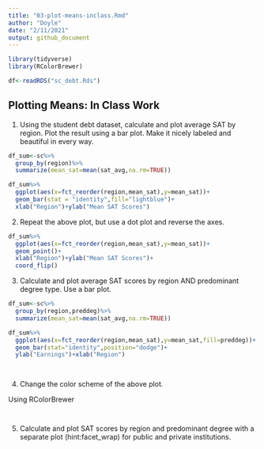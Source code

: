 ```yaml
---
title: "03-plot-means-inclass.Rmd"
author: "Doyle"
date: "2/11/2021"
output: github_document
---
```


```r
library(tidyverse)
library(RColorBrewer)
```

```r
df<-readRDS("sc_debt.Rds")
```


## Plotting Means: In Class Work

1. Using the student debt dataset, calculate and plot average SAT by region. Plot the result using a bar plot. Make it nicely labeled and beautiful in every way.

```r


df_sum<-sc%>%
  group_by(region)%>%
  summarize(mean_sat=mean(sat_avg,na.rm=TRUE))

df_sum%>%
  ggplot(aes(x=fct_reorder(region,mean_sat),y=mean_sat))+
  geom_bar(stat = "identity",fill="lightblue")+
  xlab("Region")+ylab("Mean SAT Scores")


```


2. Repeat the above plot, but use a dot plot and reverse the axes. 


```r

df_sum%>%
  ggplot(aes(x=fct_reorder(region,mean_sat),y=mean_sat))+
  geom_point()+
  xlab("Region")+ylab("Mean SAT Scores")+
  coord_flip()

```



3. Calculate and plot average SAT scores  by region  AND predominant degree type. Use a bar plot. 


```r

df_sum<-sc%>%
  group_by(region,preddeg)%>%
  summarize(mean_sat=mean(sat_avg,na.rm=TRUE))

df_sum%>%
  ggplot(aes(x=fct_reorder(region,mean_sat),y=mean_sat,fill=preddeg))+
  geom_bar(stat="identity",position="dodge")+
  ylab("Earnings")+xlab("Region")

  

```


4. Change the color scheme of the above plot. 

Using RColorBrewer
```r

```



```r

```


5. Calculate and plot SAT scores by region and predominant degree with a separate plot (hint:facet_wrap) for public and private institutions.  
```r

```




